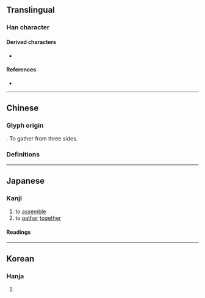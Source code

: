 {{also|𠓛|스}}
{{character info}}
==Translingual==

===Han character===
{{Han char|rn=9|rad=人|as=01|sn=3|four=|canj=OM,XXXOM|ids=⿱人一(GHTJ)}}

====Derived characters====
* {{l|mul|[[合]], [[僉]], [[俞]], [[會]], [[今]], [[令]], [[𫝆]], [[余]], [[佥]], [[佱]], [[侖]], [[㑒]], [[命]], [[侴]]], [[倉]], [[㑹]], [[龠]], [[𠏉]], [[食]], [[舍]], [[全]]}}

====References====
* {{Han ref|kx=0091.030|dkj=00345|dj=0192.020|hdz=10102.020|uh=4EBC|ud=20156}}

----

==Chinese==

===Glyph origin===
{{Han etym}}
{{Han compound|入|一|ls=ic}}. To gather from three sides.

===Definitions===
{{zh-see|集|ssv}}

----

==Japanese==
{{attention|ja|This entry needs more research}}

===Kanji===
{{ja-kanji|grade=uc|rs=人01}}

# to [[assemble]]
# to [[gather]] [[together]]

====Readings====
{{ja-readings
|goon=じゅう<じふ
|kanon=しゅう<しふ
|kun=あつ-まる
}}

----

==Korean==

===Hanja===
{{ko-hanja|hangeul=집|rv=jip|mr=chip}}

# {{rfdef|ko|sort=人01}}